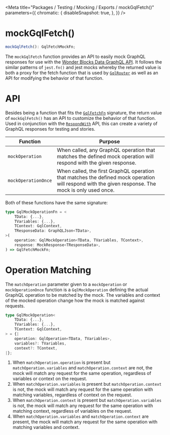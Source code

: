 
<Meta
    title="Packages / Testing / Mocking / Exports / mockGqlFetch()"
    parameters={{
        chromatic: {
            disableSnapshot: true,
        },
    }}
/>

# mockGqlFetch()

```ts
mockGqlFetch(): GqlFetchMockFn;
```

The `mockGqlFetch` function provides an API to easily mock GraphQL responses for use with the <a href="./?path=/docs/packages-data-graphql--docs">Wonder Blocks Data GraphQL API</a>. It follows the similar patterns of `jest.fn()` and jest mocks whereby the returned value is both a proxy for the fetch function that is used by <a href="./?path=/docs/packages-data-exports-gqlrouter--docs">`GqlRouter`</a> as well as an API for modifying the behavior of that function.

# API

Besides being a function that fits the <a href="./?path=/docs/packages-data-types-gqlfetchfn--docs">`GqlFetchFn`</a> signature, the return value of `mockGqlFetch()` has an API to customize the behavior of that function. Used in conjunction with the <a href="./?path=/docs/packages-testing-mocking-exports-respondwith--docs">`RespondWith`</a> API, this can create a variety of GraphQL responses for testing and stories.

| Function            | Purpose                                                                                                                                            |
| ------------------- | -------------------------------------------------------------------------------------------------------------------------------------------------- |
| `mockOperation`     | When called, any GraphQL operation that matches the defined mock operation will respond with the given response.                                   |
| `mockOperationOnce` | When called, the first GraphQL operation that matches the defined mock operation will respond with the given response. The mock is only used once. |

Both of these functions have the same signature:

```ts
type GqlMockOperationFn = <
    TData: {...},
    TVariables: {...},
    TContext: GqlContext,
    TResponseData: GraphQLJson<TData>,
>(
    operation: GqlMockOperation<TData, TVariables, TContext>,
    response: MockResponse<TResponseData>,
) => GqlFetchMockFn;
```

# Operation Matching

The `matchOperation` parameter given to a `mockOperation` or `mockOperationOnce` function is a `GqlMockOperation` defining the actual GraphQL operation to be matched by the mock. The variables and context of the mocked operation change how the mock is matched against requests.

```ts
type GqlMockOperation<
    TData: {...},
    TVariables: {...},
    TContext: GqlContext,
> = {|
    operation: GqlOperation<TData, TVariables>,
    variables?: TVariables,
    context?: TContext,
|};
```

1. When `matchOperation.operation` is present but `matchOperation.variables` and `matchOperation.context` are not, the mock will match any request for the
   same operation, regardless of variables or context on the request.
2. When `matchOperation.variables` is present but `matchOperation.context` is not, the mock will match any request for the same operation with matching variables, regardless of context on the request.
3. When `matchOperation.context` is present but `matchOperation.variables` is not, the mock will match any request for the same operation with matching context, regardless of variables on the request.
4. When `matchOperation.variables` and `matchOperation.context` are present, the mock will match any request for the same operation with matching variables and context.
